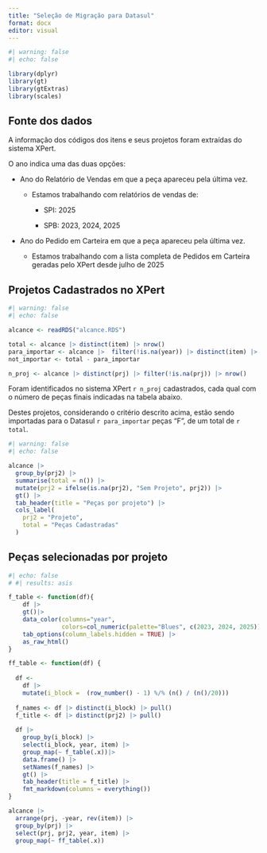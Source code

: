 ```yaml
---
title: "Seleção de Migração para Datasul"
format: docx
editor: visual
---
```


```r
#| warning: false
#| echo: false

library(dplyr)
library(gt)
library(gtExtras)
library(scales)

```

## Fonte dos dados

A informação dos códigos dos itens e seus projetos foram extraídas do sistema XPert.

O ano indica uma das duas opções:

-   Ano do Relatório de Vendas em que a peça apareceu pela última vez.

    -   Estamos trabalhando com relatórios de vendas de:

        -   SPI: 2025

        -   SPB: 2023, 2024, 2025

-   Ano do Pedido em Carteira em que a peça apareceu pela última vez.

    -   Estamos trabalhando com a lista completa de Pedidos em Carteira geradas pelo XPert desde julho de 2025

## Projetos Cadastrados no XPert

```r
#| warning: false
#| echo: false

alcance <- readRDS("alcance.RDS")

total <- alcance |> distinct(item) |> nrow()
para_importar <- alcance |>  filter(!is.na(year)) |> distinct(item) |> nrow()
not_importar <- total - para_importar

n_proj <- alcance |> distinct(prj) |> filter(!is.na(prj)) |> nrow()


```

Foram identificados no sistema XPert `r n_proj` cadastrados, cada qual com o número de peças finais indicadas na tabela abaixo.

Destes projetos, considerando o critério descrito acima, estão sendo importadas para o Datasul `r para_importar` peças "F", de um total de `r total`.

```r
#| warning: false
#| echo: false

alcance |> 
  group_by(prj2) |> 
  summarise(total = n()) |> 
  mutate(prj2 = ifelse(is.na(prj2), "Sem Projeto", prj2)) |> 
  gt() |> 
  tab_header(title = "Peças por projeto") |> 
  cols_label(
    prj2 = "Projeto",
    total = "Peças Cadastradas"
  )

```

## Peças selecionadas por projeto

```r
#| echo: false 
# #| results: asis 

f_table <- function(df){
    df |> 
    gt()|> 
    data_color(columns="year",
               colors=col_numeric(palette="Blues", c(2023, 2024, 2025))) |> 
    tab_options(column_labels.hidden = TRUE) |> 
    as_raw_html()
}

ff_table <- function(df) {
  
  df <- 
    df |>
    mutate(i_block =  (row_number() - 1) %/% (n() / (n()/20)))
  
  f_names <- df |> distinct(i_block) |> pull()
  f_title <- df |> distinct(prj2) |> pull()
  
  df |> 
    group_by(i_block) |> 
    select(i_block, year, item) |> 
    group_map(~ f_table(.x))|> 
    data.frame() |> 
    setNames(f_names) |> 
    gt() |> 
    tab_header(title = f_title) |> 
    fmt_markdown(columns = everything())
}

alcance |> 
  arrange(prj, -year, rev(item)) |> 
  group_by(prj) |> 
  select(prj, prj2, year, item) |> 
  group_map(~ ff_table(.x))

```
